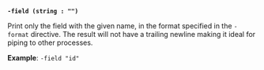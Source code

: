 <a id="write-flag-field" />

**`-field (string : "")`**

Print only the field with the given name, in the format specified in the 
`-format` directive. The result will not have a trailing newline making it 
ideal for piping to other processes.

**Example**: `-field "id"`